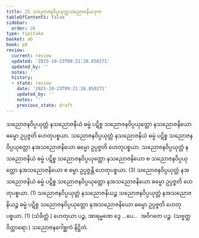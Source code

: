 ```yaml
---
title: 25 သညောဇနဝိပ္ပယုတ္တသညောဇနိယဒုက
tableOfContents: false
sidebar:
  order: 26
type: tipitaka
basket: ab
book: p8
review:
  current: review
  updated: '2025-10-23T09:21:28.850271'
  updated_by: ''
  notes: ''
  history:
  - state: review
    date: '2025-10-23T09:21:28.850271'
    updated_by: ''
    notes: ''
    previous_state: draft
---
```



<ReviewStatus review={frontmatter.review} showDetails={true} />

<HypothesisAnnotation frontmatter={frontmatter} />

<DynamicBreadcrumb />

<Division number="39" book="p8" e="ch" v="40" p="87">

<Paragraph number="120" book="p8">
သညောဇနဝိပ္ပယုတ္တံ နသညောဇနိယံ ဓမ္မံ ပဋိစ္စ သညောဇနဝိပ္ပယုတ္တော နသညောဇနိယော ဓမ္မော ဥပ္ပဇ္ဇတိ ဟေတုပစ္စယာ. သညောဇနဝိပ္ပယုတ္တံ နသညောဇနိယံ ဓမ္မံ ပဋိစ္စ သညောဇနဝိပ္ပယုတ္တော နအသညောဇနိယော ဓမ္မော ဥပ္ပဇ္ဇတိ ဟေတုပစ္စယာ. သညောဇနဝိပ္ပယုတ္တံ နသညောဇနိယံ ဓမ္မံ ပဋိစ္စ သညောဇနဝိပ္ပယုတ္တော နသညောဇနိယော စ သညောဇနဝိပ္ပယုတ္တော နအသညောဇနိယော စ ဓမ္မာ ဥပ္ပဇ္ဇန္တိ ဟေတုပစ္စယာ. (3)
</Paragraph>

<Paragraph number="121" book="p8">
သညောဇနဝိပ္ပယုတ္တံ နအသညောဇနိယံ ဓမ္မံ ပဋိစ္စ သညောဇနဝိပ္ပယုတ္တော နအသညောဇနိယော ဓမ္မော ဥပ္ပဇ္ဇတိ ဟေတုပစ္စယာ. (1)
</Paragraph>

<Paragraph number="122" book="p8">
သညောဇနဝိပ္ပယုတ္တံ နသညောဇနိယဉ္စ သညောဇနဝိပ္ပယုတ္တံ နအသညောဇနိယဉ္စ ဓမ္မံ ပဋိစ္စ သညောဇနဝိပ္ပယုတ္တော နအသညောဇနိယော ဓမ္မော ဥပ္ပဇ္ဇတိ ဟေတုပစ္စယာ. (1) (သံခိတ္တံ.)
</Paragraph>

<Paragraph number="123" book="p8">
ဟေတုယာ ပဉ္စ, အာရမ္မဏေ ဒွေ …ပေ…  အဝိဂတေ ပဉ္စ. (သဗ္ဗတ္ထ ဝိတ္ထာရော.)

</Paragraph>
</Division>

<Paragraph number="124" type="center" book="p8">
သညောဇနဂေါစ္ဆကံ နိဋ္ဌိတံ.
</Paragraph>